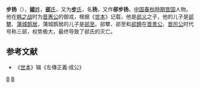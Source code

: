 {{模板:Infobox 先秦人物
|名称=步揚
|姓=步
|氏=[[郤氏|郤]]、步氏
|名=揚
|字=
|别名=
|别字=
|谥号=
|官位=[[晉國|晉國]]御戎
|时代=春秋
|国家=晉國
|身份=卿
|出生=
|逝世=
|父=[[郤義|郤義]]
|子女=[[郤犨|郤犨]]、[[蒲城鵲居|蒲城鵲居]]
}}

'''步扬'''（{{bd|？||？||catIdx=B步}}），[[姬姓|'''姬'''姓]]，[[郤氏|'''郤'''氏]]，又为[[步氏|'''步'''氏]]，名'''扬'''，又作'''郤步扬'''，[[中国|中国]][[春秋時期|春秋時期]][[晋国|晋国]]人物。他在[[韩之战|韩之战]]时为[[晋惠公|晋惠公]]的御戎，根据《[[世本|世本]]》记载，他是[[郤义|郤义]]之子，他的儿子是[[郤犨|郤犨]]、[[蒲城鹊居|蒲城鹊居]]，蒲城鹊居的儿子是[[郤至|郤至]]。郤犨、郤至和[[郤錡|郤錡]]在[[晋景公|晋景公]]、[[晋厉公|晋厉公]]时代号称三郤，权势极大，最终导致了郤氏的灭亡。

==参考文献==
*《[[世本|世本]]》辑《左傳正義·成公》
  
[[Category:春秋政治人物|B]]
[[Category:晋国大夫|B]]